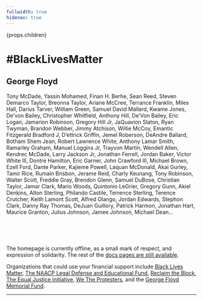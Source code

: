 ```yaml
---
fullwidth: true
hidenav: true
---
```


  <div
    style={{
      backgroundColor: 'black',
      color: 'white',
      padding: 32,
      fontWeight: 'bold',
      fontSize: '2em',
    }}>
    {props.children}
  </div>

# #BlackLivesMatter

## George Floyd

Tony McDade, Yassin Mohamed, Finan H. Berhe, Sean Reed, Steven Demarco Taylor,
Breonna Taylor, Ariane McCree, Terrance Franklin, Miles Hall, Darius Tarver,
William Green, Samuel David Mallard, Kwame Jones, De’von Bailey, Christopher Whitfield,
Anthony Hill, De’Von Bailey, Eric Logan, Jamarion Robinson, Gregory Hill Jr,
JaQuavion Slaton, Ryan Twyman, Brandon Webber, Jimmy Atchison, Willie McCoy,
Emantic Fitzgerald Bradford J, D’ettrick Griffin, Jemel Roberson, DeAndre Ballard,
Botham Shem Jean, Robert Lawrence White, Anthony Lamar Smith, Ramarley Graham,
Manuel Loggins Jr, Trayvon Martin, Wendell Allen, Kendrec McDade, Larry Jackson Jr,
Jonathan Ferrell, Jordan Baker, Victor White III, Dontre Hamilton, Eric Garner,
John Crawford III, Michael Brown, Ezell Ford, Dante Parker, Kajieme Powell,
Laquan McDonald, Akai Gurley, Tamir Rice, Rumain Brisbon, Jerame Reid, Charly Keunang,
Tony Robinson, Walter Scott, Freddie Gray, Brendon Glenn, Samuel DuBose, Christian Taylor,
Jamar Clark, Mario Woods, Quintonio LeGrier, Gregory Gunn, Akiel Denkins, Alton Sterling,
Philando Castile, Terrence Sterling, Terence Crutcher, Keith Lamont Scott, Alfred Olango,
Jordan Edwards, Stephon Clark, Danny Ray Thomas, DeJuan Guillory, Patrick Harmon,
Jonathan Hart, Maurice Granton, Julius Johnson, Jamee Johnson, Michael Dean...

<br />
<br />
<br />

The homepage is currently offline, as a small mark of respect, and expression of solidarity.
The rest of the [docs pages are still available](/home).

Organizations that could use your financial support include
[Black Lives Matter](https://blacklivesmatter.com),
[The NAACP Legal Defense and Educational Fund](https://www.naacpldf.org),
[Reclaim the Block](https://www.reclaimtheblock.org),
[The Equal Justice Initiative](https://eji.org),
[We The Protesters](https://www.wetheprotesters.org),
and the
[George Floyd Memorial Fund](https://www.gofundme.com/f/georgefloyd).


---

